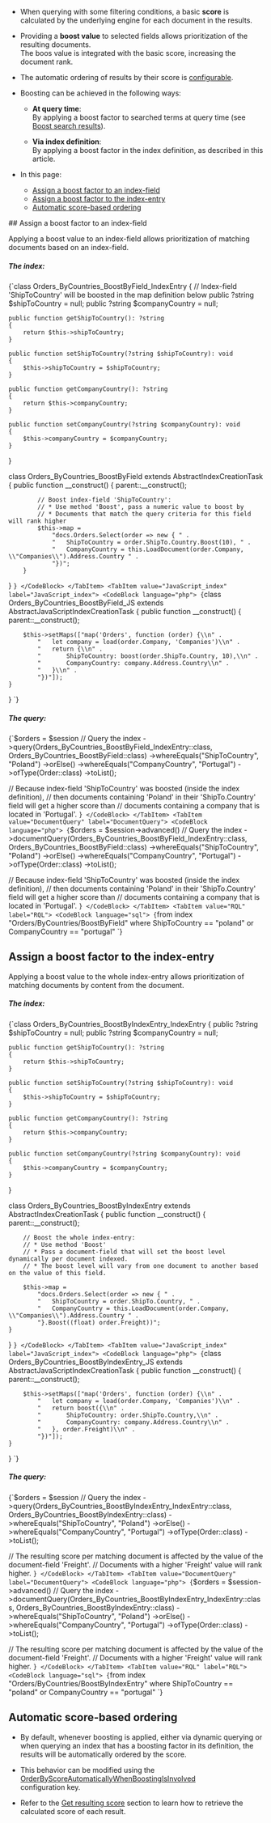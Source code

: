 
<Admonition type="note" title="">

* When querying with some filtering conditions, a basic **score** is 
  calculated by the underlying engine for each document in the results.  

* Providing a **boost value** to selected fields allows prioritization of the resulting documents.  
  The boos value is integrated with the basic score, increasing the document rank.  

* The automatic ordering of results by their score is [configurable](../indexes/boosting.mdx#automatic-score-based-ordering).  

* Boosting can be achieved in the following ways:

    * **At query time**:  
      By applying a boost factor to searched terms at query time (see [Boost search results](../client-api/session/querying/text-search/boost-search-results.mdx)).  

    * **Via index definition**:  
      By applying a boost factor in the index definition, as described in this article.  
 
* In this page:
    * [Assign a boost factor to an index-field](../indexes/boosting.mdx#assign-a-boost-factor-to-an-index-field)
    * [Assign a boost factor to the index-entry](../indexes/boosting.mdx#assign-a-boost-factor-to-the-index-entry)
    * [Automatic score-based ordering](../indexes/boosting.mdx#automatic-score-based-ordering)

</Admonition>
## Assign a boost factor to an index-field

Applying a boost value to an index-field allows prioritization of matching documents based on an index-field.
##### The index:

<Tabs groupId='languageSyntax'>
<TabItem value="LINQ_index" label="LINQ_index">
<CodeBlock language="php">
{`class Orders_ByCountries_BoostByField_IndexEntry
{
    // Index-field 'ShipToCountry' will be boosted in the map definition below
    public ?string $shipToCountry = null;
    public ?string $companyCountry = null;

    public function getShipToCountry(): ?string
    {
        return $this->shipToCountry;
    }

    public function setShipToCountry(?string $shipToCountry): void
    {
        $this->shipToCountry = $shipToCountry;
    }

    public function getCompanyCountry(): ?string
    {
        return $this->companyCountry;
    }

    public function setCompanyCountry(?string $companyCountry): void
    {
        $this->companyCountry = $companyCountry;
    }
}

class Orders_ByCountries_BoostByField extends AbstractIndexCreationTask
{
        public function __construct()
        {
            parent::__construct();

            // Boost index-field 'ShipToCountry':
            // * Use method 'Boost', pass a numeric value to boost by
            // * Documents that match the query criteria for this field will rank higher
            $this->map =
                "docs.Orders.Select(order => new { " .
                "   ShipToCountry = order.ShipTo.Country.Boost(10), " .
                "   CompanyCountry = this.LoadDocument(order.Company, \\"Companies\\").Address.Country " .
                "})";
        }
}
`}
</CodeBlock>
</TabItem>
<TabItem value="JavaScript_index" label="JavaScript_index">
<CodeBlock language="php">
{`class Orders_ByCountries_BoostByField_JS extends AbstractJavaScriptIndexCreationTask
{
    public function __construct()
    {
        parent::__construct();

        $this->setMaps(["map('Orders', function (order) {\\n" .
            "   let company = load(order.Company, 'Companies')\\n" .
            "   return {\\n" .
            "       ShipToCountry: boost(order.ShipTo.Country, 10),\\n" .
            "       CompanyCountry: company.Address.Country\\n" .
            "   }\\n" .
            "})"]);
    }
}
`}
</CodeBlock>
</TabItem>
</Tabs>

##### The query:

<Tabs groupId='languageSyntax'>
<TabItem value="Query" label="Query">
<CodeBlock language="php">
{`$orders = $session
     // Query the index
    ->query(Orders_ByCountries_BoostByField_IndexEntry::class, Orders_ByCountries_BoostByField::class)
    ->whereEquals("ShipToCountry", "Poland")
    ->orElse()
    ->whereEquals("CompanyCountry", "Portugal")
    ->ofType(Order::class)
    ->toList();

// Because index-field 'ShipToCountry' was boosted (inside the index definition),
// then documents containing 'Poland' in their 'ShipTo.Country' field will get a higher score than
// documents containing a company that is located in 'Portugal'.
`}
</CodeBlock>
</TabItem>
<TabItem value="DocumentQuery" label="DocumentQuery">
<CodeBlock language="php">
{`$orders = $session->advanced()
     // Query the index
    ->documentQuery(Orders_ByCountries_BoostByField_IndexEntry::class, Orders_ByCountries_BoostByField::class)
    ->whereEquals("ShipToCountry", "Poland")
    ->orElse()
    ->whereEquals("CompanyCountry", "Portugal")
    ->ofType(Order::class)
    ->toList();

// Because index-field 'ShipToCountry' was boosted (inside the index definition),
// then documents containing 'Poland' in their 'ShipTo.Country' field will get a higher score than
// documents containing a company that is located in 'Portugal'.
`}
</CodeBlock>
</TabItem>
<TabItem value="RQL" label="RQL">
<CodeBlock language="sql">
{`from index "Orders/ByCountries/BoostByField"
where ShipToCountry == "poland" or CompanyCountry == "portugal"
`}
</CodeBlock>
</TabItem>
</Tabs>



## Assign a boost factor to the index-entry

Applying a boost value to the whole index-entry allows prioritization of matching documents by content from the document.
##### The index:

<Tabs groupId='languageSyntax'>
<TabItem value="LINQ_index" label="LINQ_index">
<CodeBlock language="php">
{`class Orders_ByCountries_BoostByIndexEntry_IndexEntry
{
    public ?string $shipToCountry = null;
    public ?string $companyCountry = null;

    public function getShipToCountry(): ?string
    {
        return $this->shipToCountry;
    }

    public function setShipToCountry(?string $shipToCountry): void
    {
        $this->shipToCountry = $shipToCountry;
    }

    public function getCompanyCountry(): ?string
    {
        return $this->companyCountry;
    }

    public function setCompanyCountry(?string $companyCountry): void
    {
        $this->companyCountry = $companyCountry;
    }
}

class Orders_ByCountries_BoostByIndexEntry extends AbstractIndexCreationTask
{
    public function __construct()
    {
        parent::__construct();

        // Boost the whole index-entry:
        // * Use method 'Boost'
        // * Pass a document-field that will set the boost level dynamically per document indexed.
        // * The boost level will vary from one document to another based on the value of this field.

        $this->map =
            "docs.Orders.Select(order => new { " .
            "   ShipToCountry = order.ShipTo.Country, " .
            "   CompanyCountry = this.LoadDocument(order.Company, \\"Companies\\").Address.Country " .
            "}.Boost((float) order.Freight))";
    }
}
`}
</CodeBlock>
</TabItem>
<TabItem value="JavaScript_index" label="JavaScript_index">
<CodeBlock language="php">
{`class Orders_ByCountries_BoostByIndexEntry_JS extends AbstractJavaScriptIndexCreationTask
{
    public function __construct()
    {
        parent::__construct();


        $this->setMaps(["map('Orders', function (order) {\\n" .
            "   let company = load(order.Company, 'Companies')\\n" .
            "   return boost({\\n" .
            "       ShipToCountry: order.ShipTo.Country,\\n" .
            "       CompanyCountry: company.Address.Country\\n" .
            "   }, order.Freight)\\n" .
            "})"]);
    }
}
`}
</CodeBlock>
</TabItem>
</Tabs>

##### The query:

<Tabs groupId='languageSyntax'>
<TabItem value="Query" label="Query">
<CodeBlock language="php">
{`$orders = $session
     // Query the index
    ->query(Orders_ByCountries_BoostByIndexEntry_IndexEntry::class, Orders_ByCountries_BoostByIndexEntry::class)
    ->whereEquals("ShipToCountry", "Poland")
    ->orElse()
    ->whereEquals("CompanyCountry", "Portugal")
    ->ofType(Order::class)
    ->toList();

// The resulting score per matching document is affected by the value of the document-field 'Freight'.
// Documents with a higher 'Freight' value will rank higher.
`}
</CodeBlock>
</TabItem>
<TabItem value="DocumentQuery" label="DocumentQuery">
<CodeBlock language="php">
{`$orders = $session->advanced()
     // Query the index
    ->documentQuery(Orders_ByCountries_BoostByIndexEntry_IndexEntry::class, Orders_ByCountries_BoostByIndexEntry::class)
    ->whereEquals("ShipToCountry", "Poland")
    ->orElse()
    ->whereEquals("CompanyCountry", "Portugal")
    ->ofType(Order::class)
    ->toList();

// The resulting score per matching document is affected by the value of the document-field 'Freight'.
// Documents with a higher 'Freight' value will rank higher.
`}
</CodeBlock>
</TabItem>
<TabItem value="RQL" label="RQL">
<CodeBlock language="sql">
{`from index "Orders/ByCountries/BoostByIndexEntry"
where ShipToCountry == "poland" or CompanyCountry == "portugal"
`}
</CodeBlock>
</TabItem>
</Tabs>



## Automatic score-based ordering

* By default, whenever boosting is applied, either via dynamic querying or when querying an index 
  that has a boosting factor in its definition, the results will be automatically ordered by the score.  

* This behavior can be modified using the [OrderByScoreAutomaticallyWhenBoostingIsInvolved](../server/configuration/indexing-configuration.mdx#indexingorderbyscoreautomaticallywhenboostingisinvolved)  
  configuration key.  

* Refer to the [Get resulting score](../client-api/session/querying/sort-query-results.mdx#get-resulting-score) 
  section to learn how to retrieve the calculated score of each result.  




